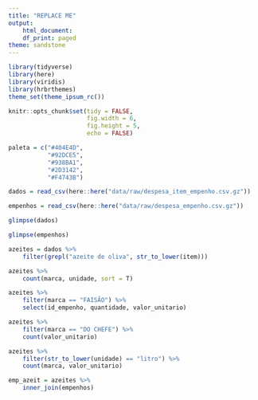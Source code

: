 ```yaml
---
title: "REPLACE ME"
output:
    html_document:
    df_print: paged
theme: sandstone
---
```


```r
library(tidyverse)
library(here)
library(viridis)
library(hrbrthemes)
theme_set(theme_ipsum_rc())

knitr::opts_chunk$set(tidy = FALSE,
                      fig.width = 6,
                      fig.height = 5,
                      echo = FALSE)

paleta = c("#404E4D",
           "#92DCE5",
           "#938BA1",
           "#2D3142",
           "#F4743B")
```

```r
dados = read_csv(here::here("data/raw/despesa_item_empenho.csv.gz"))

empenhos = read_csv(here::here("data/raw/despesa_empenho.csv.gz"))
```

```r
glimpse(dados)
```

```r
glimpse(empenhos)
```


```r
azeites = dados %>% 
    filter(grepl("azeite de oliva", str_to_lower(item)))
```

```r
azeites %>% 
    count(marca, unidade, sort = T)
```

```r
azeites %>% 
    filter(marca == "FAISÃO") %>% 
    select(id_empenho, quantidade, valor_unitario)

azeites %>% 
    filter(marca == "DO CHEFE") %>% 
    count(valor_unitario)
```
```r
azeites %>% 
    filter(str_to_lower(unidade) == "litro") %>% 
    count(marca, valor_unitario)
```
```r
emp_azeit = azeites %>% 
    inner_join(empenhos)
```

